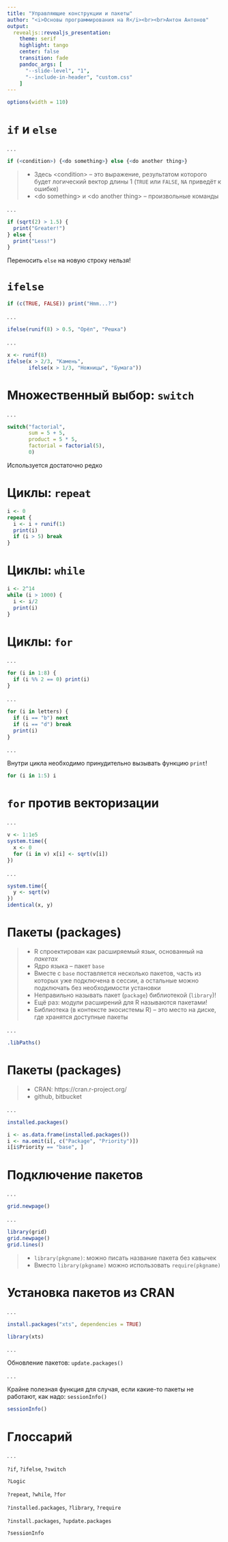 ```yaml
---
title: "Управляющие конструкции и пакеты"
author: "<i>Основы программирования на R</i><br><br>Антон Антонов"
output: 
  revealjs::revealjs_presentation:
    theme: serif
    highlight: tango
    center: false
    transition: fade
    pandoc_args: [ 
      "--slide-level", "1", 
      "--include-in-header", "custom.css"
    ]
---
```


```r
options(width = 110)
```

# `if` и `else`

. . .

```r
if (<condition>) {<do something>} else {<do another thing>}
```

>- Здесь \<condition\> -- это выражение, результатом которого будет логический вектор длины 1 (`TRUE` или `FALSE`, `NA` приведёт к ошибке)
>- \<do something\> и \<do another thing\> -- произвольные команды

. . .

```r
if (sqrt(2) > 1.5) {
  print("Greater!")
} else {
  print("Less!")
}
```

Переносить `else` на новую строку нельзя!

# `ifelse`

```r
if (c(TRUE, FALSE)) print("Hmm...?")
```

. . .

```r
ifelse(runif(8) > 0.5, "Орёл", "Решка")
```

. . .

```r
x <- runif(8)
ifelse(x > 2/3, "Камень", 
       ifelse(x > 1/3, "Ножницы", "Бумага"))
```

# Множественный выбор: `switch`

. . .

```r
switch("factorial", 
       sum = 5 + 5,
       product = 5 * 5,
       factorial = factorial(5), 
       0)
```
Используется достаточно редко

# Циклы: `repeat`

```r
i <- 0
repeat {
  i <- i + runif(1)
  print(i)
  if (i > 5) break
}
```

# Циклы: `while`

```r
i <- 2^14
while (i > 1000) {
  i <- i/2
  print(i)
}
```


# Циклы: `for`

. . .

```r
for (i in 1:8) {
  if (i %% 2 == 0) print(i)
}
```

. . .

```r
for (i in letters) {
  if (i == "b") next
  if (i == "d") break
  print(i)
}
```

. . .

Внутри цикла необходимо принудительно вызывать функцию `print`!

```r
for (i in 1:5) i
```


# `for` против векторизации

. . .

```r
v <- 1:1e5
system.time({
  x <- 0
  for (i in v) x[i] <- sqrt(v[i])
})
```

. . .

```r
system.time({
  y <- sqrt(v)
})
identical(x, y)
```

# Пакеты (packages)

>- R спроектирован как расширяемый язык, основанный на _пакетах_
>- Ядро языка -- пакет `base`
>- Вместе с `base` поставляется несколько пакетов, часть из которых уже подключена в сессии, а остальные можно подключать без необходимости установки
>- Неправильно называть пакет (`package`) библиотекой (`library`)!
>- Ещё раз: модули расширений для R называются пакетами!
>- Библиотека (в контексте экосистемы R) -- это место на диске, где хранятся доступные пакеты

. . .

```r
.libPaths()
```

# Пакеты (packages)

>- CRAN: https://cran.r-project.org/
>- github, bitbucket

. . .

```r
installed.packages()
```

```r
i <- as.data.frame(installed.packages())
i <- na.omit(i[, c("Package", "Priority")])
i[i$Priority == "base", ]
```

# Подключение пакетов

. . .

```r
grid.newpage()
```

. . .

```r
library(grid)
grid.newpage()
grid.lines()
```

>- `library(pkgname)`: можно писать название пакета без кавычек
>- Вместо `library(pkgname)` можно использовать `require(pkgname)`

# Установка пакетов из CRAN

. . .

```r
install.packages("xts", dependencies = TRUE)
```

```r
library(xts)
```
. . .

Обновление пакетов: `update.packages()`

. . .

Крайне полезная функция для случая, если какие-то пакеты не работают, как надо: `sessionInfo()`

```r
sessionInfo()
```

# Глоссарий

. . .

`?if`, `?ifelse`, `?switch`

`?Logic`

`?repeat`, `?while`, `?for`

`?installed.packages`, `?library`, `?require`

`?install.packages`, `?update.packages`

`?sessionInfo`


